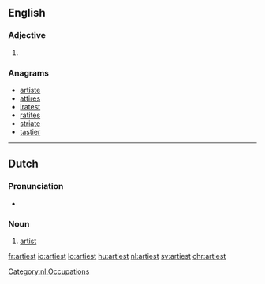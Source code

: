 ==English==

===Adjective===
{{head|en}}

# {{en-superlative of|arty}}

===Anagrams===
* [[artiste#English|artiste]]
* [[attires#English|attires]]
* [[iratest#English|iratest]]
* [[ratites#English|ratites]]
* [[striate#English|striate]]
* [[tastier#English|tastier]]

----

==Dutch==

===Pronunciation===
* {{audio|Nl-artiest.ogg|Audio}}

===Noun===
{{nl-noun|m|-en|artiestje|f=artieste}}
# [[artist]]

[[Category:nl:Occupations]]

[[fr:artiest]]
[[io:artiest]]
[[lo:artiest]]
[[hu:artiest]]
[[nl:artiest]]
[[sv:artiest]]
[[chr:artiest]]